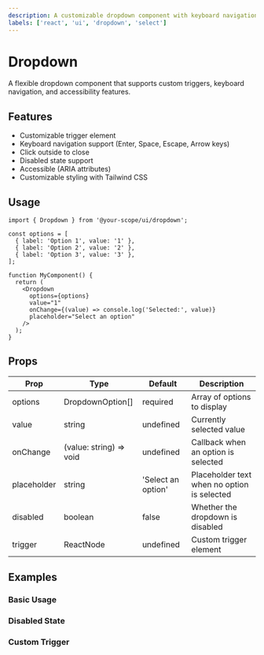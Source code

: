 ```yaml
---
description: A customizable dropdown component with keyboard navigation and accessibility support.
labels: ['react', 'ui', 'dropdown', 'select']
---
```



# Dropdown

A flexible dropdown component that supports custom triggers, keyboard navigation, and accessibility features.

## Features

- Customizable trigger element
- Keyboard navigation support (Enter, Space, Escape, Arrow keys)
- Click outside to close
- Disabled state support
- Accessible (ARIA attributes)
- Customizable styling with Tailwind CSS

## Usage

```tsx
import { Dropdown } from '@your-scope/ui/dropdown';

const options = [
  { label: 'Option 1', value: '1' },
  { label: 'Option 2', value: '2' },
  { label: 'Option 3', value: '3' },
];

function MyComponent() {
  return (
    <Dropdown
      options={options}
      value="1"
      onChange={(value) => console.log('Selected:', value)}
      placeholder="Select an option"
    />
  );
}
```

## Props

| Prop | Type | Default | Description |
|------|------|---------|-------------|
| options | DropdownOption[] | required | Array of options to display |
| value | string | undefined | Currently selected value |
| onChange | (value: string) => void | undefined | Callback when an option is selected |
| placeholder | string | 'Select an option' | Placeholder text when no option is selected |
| disabled | boolean | false | Whether the dropdown is disabled |
| trigger | ReactNode | undefined | Custom trigger element |

## Examples

### Basic Usage

<BasicDropdown />

### Disabled State

<DisabledDropdown />

### Custom Trigger

<WithCustomTrigger />
